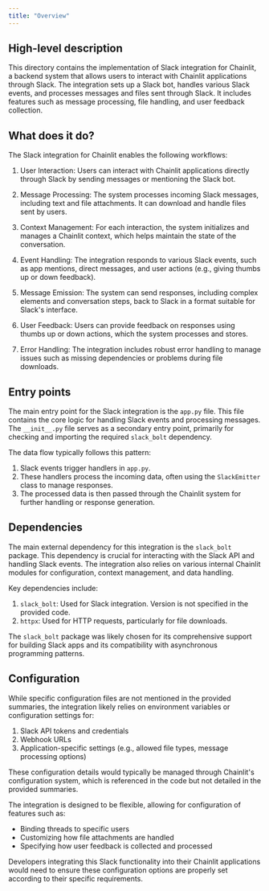 ```yaml
---
title: "Overview"
---
```


## High-level description

This directory contains the implementation of Slack integration for Chainlit, a backend system that allows users to interact with Chainlit applications through Slack. The integration sets up a Slack bot, handles various Slack events, and processes messages and files sent through Slack. It includes features such as message processing, file handling, and user feedback collection.

## What does it do?

The Slack integration for Chainlit enables the following workflows:

1. User Interaction: Users can interact with Chainlit applications directly through Slack by sending messages or mentioning the Slack bot.

2. Message Processing: The system processes incoming Slack messages, including text and file attachments. It can download and handle files sent by users.

3. Context Management: For each interaction, the system initializes and manages a Chainlit context, which helps maintain the state of the conversation.

4. Event Handling: The integration responds to various Slack events, such as app mentions, direct messages, and user actions (e.g., giving thumbs up or down feedback).

5. Message Emission: The system can send responses, including complex elements and conversation steps, back to Slack in a format suitable for Slack's interface.

6. User Feedback: Users can provide feedback on responses using thumbs up or down actions, which the system processes and stores.

7. Error Handling: The integration includes robust error handling to manage issues such as missing dependencies or problems during file downloads.

## Entry points

The main entry point for the Slack integration is the `app.py` file. This file contains the core logic for handling Slack events and processing messages. The `__init__.py` file serves as a secondary entry point, primarily for checking and importing the required `slack_bolt` dependency.

The data flow typically follows this pattern:
1. Slack events trigger handlers in `app.py`.
2. These handlers process the incoming data, often using the `SlackEmitter` class to manage responses.
3. The processed data is then passed through the Chainlit system for further handling or response generation.

## Dependencies

The main external dependency for this integration is the `slack_bolt` package. This dependency is crucial for interacting with the Slack API and handling Slack events. The integration also relies on various internal Chainlit modules for configuration, context management, and data handling.

Key dependencies include:

1. `slack_bolt`: Used for Slack integration. Version is not specified in the provided code.
2. `httpx`: Used for HTTP requests, particularly for file downloads.

The `slack_bolt` package was likely chosen for its comprehensive support for building Slack apps and its compatibility with asynchronous programming patterns.

## Configuration

While specific configuration files are not mentioned in the provided summaries, the integration likely relies on environment variables or configuration settings for:

1. Slack API tokens and credentials
2. Webhook URLs
3. Application-specific settings (e.g., allowed file types, message processing options)

These configuration details would typically be managed through Chainlit's configuration system, which is referenced in the code but not detailed in the provided summaries.

The integration is designed to be flexible, allowing for configuration of features such as:

- Binding threads to specific users
- Customizing how file attachments are handled
- Specifying how user feedback is collected and processed

Developers integrating this Slack functionality into their Chainlit applications would need to ensure these configuration options are properly set according to their specific requirements.